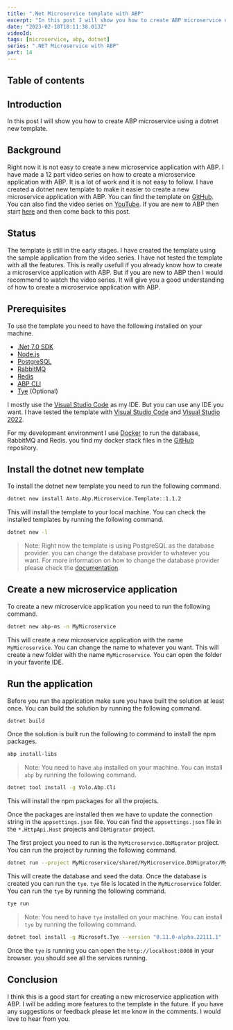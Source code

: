 ```yaml
---
title: ".Net Microservice template with ABP"
excerpt: "In this post I will show you how to create ABP microservice using a dotnet new template."
date: "2023-02-18T18:11:38.013Z"
videoId:
tags: [microservice, abp, dotnet]
series: ".NET Microservice with ABP"
part: 14
---
```


## Table of contents

## Introduction

In this post I will show you how to create ABP microservice using a dotnet new template.

## Background

Right now it is not easy to create a new microservice application with ABP. I have made a 12 part video series on how to create a microservice application with ABP. It is a lot of work and it is not easy to follow. I have created a dotnet new template to make it easier to create a new microservice application with ABP. You can find the template on [GitHub](https://github.com/antosubash/AbpMicroservice). You can also find the video series on [YouTube](https://www.youtube.com/playlist?list=PL-rVxoM6JeHnaHsPJffa54WiDyU4Ue1GS). If you are new to ABP then start [here](https://blog.antosubash.com/posts/abp-microservice-series) and then come back to this post.

## Status

The template is still in the early stages. I have created the template using the sample application from the video series. I have not tested the template with all the features. This is really usefull if you already know how to create a microservice application with ABP. But if you are new to ABP then I would recommend to watch the video series. It will give you a good understanding of how to create a microservice application with ABP. 

## Prerequisites

To use the template you need to have the following installed on your machine.

- [.Net 7.0 SDK](https://dotnet.microsoft.com/download/dotnet/7.0)
- [Node.js](https://nodejs.org/en/)
- [PostgreSQL](https://www.postgresql.org/)
- [RabbitMQ](https://www.rabbitmq.com/) 
- [Redis](https://redis.io/) 
- [ABP CLI](https://docs.abp.io/en/abp/latest/CLI)
- [Tye](https://github.com/dotnet/tye) (Optional)

I mostly use the [Visual Studio Code](https://code.visualstudio.com/) as my IDE. But you can use any IDE you want. I have tested the template with [Visual Studio Code](https://code.visualstudio.com/) and [Visual Studio 2022](https://visualstudio.microsoft.com/vs/preview/vs2022/).

For my development environment I use [Docker](https://www.docker.com/) to run the database, RabbitMQ and Redis. you find my docker stack files in the [GitHub](https://github.com/antosubash/docker_stack/tree/master/stacks) repository.


## Install the dotnet new template

To install the dotnet new template you need to run the following command.

```bash
dotnet new install Anto.Abp.Microservice.Template::1.1.2
```

This will install the template to your local machine. You can check the installed templates by running the following command.

```bash
dotnet new -l
```

> Note: Right now the template is using PostgreSQL as the database provider. you can change the database provider to whatever you want. For more information on how to change the database provider please check the [documentation](https://docs.abp.io/en/abp/latest/Entity-Framework-Core-Other-DBMS).

## Create a new microservice application

To create a new microservice application you need to run the following command.

```bash
dotnet new abp-ms -n MyMicroservice
```

This will create a new microservice application with the name `MyMicroservice`. You can change the name to whatever you want. This will create a new folder with the name `MyMicroservice`. You can open the folder in your favorite IDE.

## Run the application

Before you run the application make sure you have built the solution at least once. You can build the solution by running the following command.

```bash
dotnet build
```

Once the solution is built run the following to command to install the npm packages.

```bash
abp install-libs
```

> Note: You need to have `abp` installed on your machine. You can install `abp` by running the following command.

```bash
dotnet tool install -g Volo.Abp.Cli
```

This will install the npm packages for all the projects.

Once the packages are installed then we have to update the connection string in the `appsettings.json` file. You can find the `appsettings.json` file in the `*.HttpApi.Host` projects and `DbMigrator` project. 

The first project you need to run is the `MyMicroservice.DbMigrator` project. You can run the project by running the following command.

```bash
dotnet run --project MyMicroservice/shared/MyMicroservice.DbMigrator/MyMicroservice.DbMigrator.csproj
```

This will create the database and seed the data. Once the database is created you can run the `tye`. `tye` file is located in the `MyMicroservice` folder. You can run the `tye` by running the following command.

```bash
tye run
```

> Note: You need to have `tye` installed on your machine. You can install `tye` by running the following command.

```bash
dotnet tool install -g Microsoft.Tye --version "0.11.0-alpha.22111.1"
```

Once the `tye` is running you can open the `http://localhost:8000` in your browser. you should see all the services running.


## Conclusion

I think this is a good start for creating a new microservice application with ABP. I will be adding more features to the template in the future. If you have any suggestions or feedback please let me know in the comments. I would love to hear from you.


